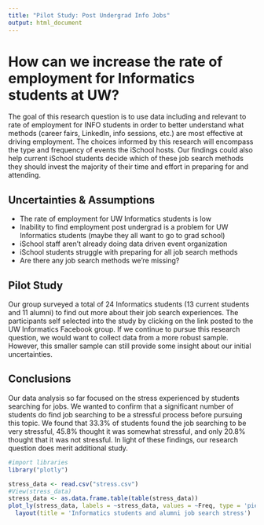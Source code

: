 ---
title: "Pilot Study: Post Undergrad Info Jobs"
output: html_document
---

# How can we increase the rate of employment for Informatics students at UW?

The goal of this research question is to use data including and relevant to rate of employment for INFO students in order to better understand what methods (career fairs, LinkedIn, info sessions, etc.) are most effective at driving employment. The choices informed by this research will encompass the type and frequency of events the iSchool hosts. Our findings could also help current iSchool students decide which of these job search methods they should invest the majority of their time and effort in preparing for and attending. 


## Uncertainties & Assumptions
* The rate of employment for UW Informatics students is low
* Inability to find employment post undergrad is a problem for UW Informatics students (maybe they all want to go to grad school)
* iSchool staff aren't already doing data driven event organization
* iSchool students struggle with preparing for all job search methods
* Are there any job search methods we're missing?

## Pilot Study
Our group surveyed a total of 24 Informatics students (13 current students and 11 alumni) to find out more about their job search experiences. The participants self selected into the study by clicking on the link posted to the UW Informatics Facebook group. If we continue to pursue this research question, we would want to collect data from a more robust sample. However, this smaller sample can still provide some insight about our initial uncertainties.  

## Conclusions
Our data analysis so far focused on the stress experienced by students searching for jobs. We wanted to confirm that a significant number of students do find job searching to be a stressful process before pursuing this topic. We found that 33.3% of students found the job searching to be very stressful, 45.8% thought it was somewhat stressful, and only 20.8% thought that it was not stressful. In light of these findings, our research question does merit additional study.  

```{r message=F}
#import libraries
library("plotly")

stress_data <- read.csv("stress.csv")
#View(stress_data)
stress_data <- as.data.frame.table(table(stress_data))
plot_ly(stress_data, labels = ~stress_data, values = ~Freq, type = 'pie') %>%
  layout(title = 'Informatics students and alumni job search stress')
```

